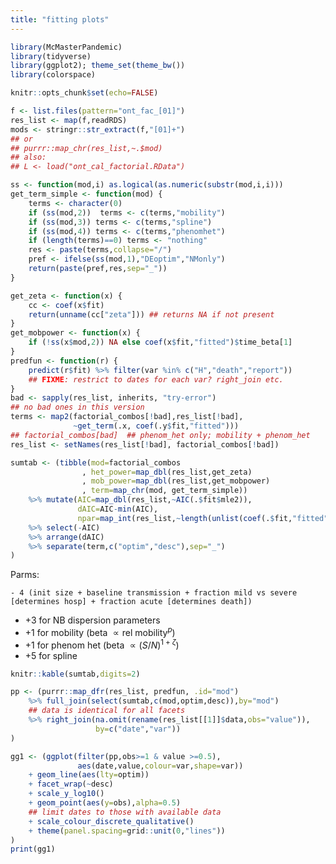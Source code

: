 ```yaml
---
title: "fitting plots"
---
```


```r
library(McMasterPandemic)
library(tidyverse)
library(ggplot2); theme_set(theme_bw())
library(colorspace)
```

```r
knitr::opts_chunk$set(echo=FALSE)
```

```r
f <- list.files(pattern="ont_fac_[01]")
res_list <- map(f,readRDS)
mods <- stringr::str_extract(f,"[01]+")
## or
## purrr::map_chr(res_list,~.$mod)
## also: 
## L <- load("ont_cal_factorial.RData")
```

```r
ss <- function(mod,i) as.logical(as.numeric(substr(mod,i,i)))
get_term_simple <- function(mod) {
    terms <- character(0)
    if (ss(mod,2))  terms <- c(terms,"mobility")
    if (ss(mod,3)) terms <- c(terms,"spline")
    if (ss(mod,4)) terms <- c(terms,"phenomhet")
    if (length(terms)==0) terms <- "nothing"
    res <- paste(terms,collapse="/")
    pref <- ifelse(ss(mod,1),"DEoptim","NMonly")
    return(paste(pref,res,sep="_"))
}

get_zeta <- function(x) {
    cc <- coef(x$fit)
    return(unname(cc["zeta"])) ## returns NA if not present
}
get_mobpower <- function(x) {
    if (!ss(x$mod,2)) NA else coef(x$fit,"fitted")$time_beta[1]
}
predfun <- function(r) {
    predict(r$fit) %>% filter(var %in% c("H","death","report"))
    ## FIXME: restrict to dates for each var? right_join etc.
}
bad <- sapply(res_list, inherits, "try-error")
## no bad ones in this version
terms <- map2(factorial_combos[!bad],res_list[!bad],
              ~get_term(.x, coef(.y$fit,"fitted")))
## factorial_combos[bad]  ## phenom_het only; mobility + phenom_het
res_list <- setNames(res_list[!bad], factorial_combos[!bad])
```

```r
sumtab <- (tibble(mod=factorial_combos
                , het_power=map_dbl(res_list,get_zeta)
                , mob_power=map_dbl(res_list,get_mobpower)
                , term=map_chr(mod, get_term_simple))
    %>% mutate(AIC=map_dbl(res_list,~AIC(.$fit$mle2)),
               dAIC=AIC-min(AIC),
               npar=map_int(res_list,~length(unlist(coef(.$fit,"fitted")))))
    %>% select(-AIC)
    %>% arrange(dAIC)
    %>% separate(term,c("optim","desc"),sep="_")
)
```

Parms: 

	- 4 (init size + baseline transmission + fraction mild vs severe [determines hosp] + fraction acute [determines death])
- +3 for NB dispersion parameters
- +1 for mobility (beta $\propto \text{rel mobility}^p$)
- +1 for phenom het (beta $\propto (S/N)^{1+\zeta}$)
- +5 for spline

```r
knitr::kable(sumtab,digits=2)
```

```r
pp <- (purrr::map_dfr(res_list, predfun, .id="mod")
    %>% full_join(select(sumtab,c(mod,optim,desc)),by="mod")
    ## data is identical for all facets
    %>% right_join(na.omit(rename(res_list[[1]]$data,obs="value")),
                   by=c("date","var"))
)
```

```r
gg1 <- (ggplot(filter(pp,obs>=1 & value >=0.5),
               aes(date,value,colour=var,shape=var))
    + geom_line(aes(lty=optim))
    + facet_wrap(~desc)
    + scale_y_log10()
    + geom_point(aes(y=obs),alpha=0.5)
    ## limit dates to those with available data
    + scale_colour_discrete_qualitative()
    + theme(panel.spacing=grid::unit(0,"lines"))
)
print(gg1)
```
